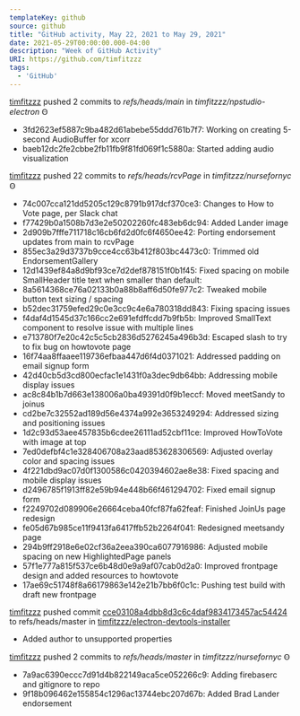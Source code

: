 ---
templateKey: github
source: github
title: "GitHub activity, May 22, 2021 to May 29, 2021"
date: 2021-05-29T00:00:00.000-04:00
description: "Week of GitHub Activity"
URI: https://github.com/timfitzzz
tags: 
  - 'GitHub'
---

[timfitzzz](https://github.com/timfitzzz) pushed 2 commits to _refs/heads/main_ in _timfitzzz/npstudio-electron_ Ꙫ  
* 3fd2623ef5887c9ba482d61abebe55ddd761b7f7: Working on creating 5-second AudioBuffer for xcorr  
* baeb12dc2fe2cbbe2fb11fb9f81fd069f1c5880a: Started adding audio visualization  

[timfitzzz](https://github.com/timfitzzz) pushed 22 commits to _refs/heads/rcvPage_ in _timfitzzz/nursefornyc_ Ꙫ  
* 74c007cca121dd5205c129c8791b917dcf370ce3: Changes to How to Vote page, per Slack chat  
* f77429b0a1508b7d3e2e50202260fc483eb6dc94: Added Lander image  
* 2d909b7fffe711718c16cb6fd2d0fc6f4650ee42: Porting endorsement updates from main to rcvPage  
* 855ec3a29d3737b9cce4cc63b412f803bc4473c0: Trimmed old EndorsementGallery  
* 12d1439ef84a8d9bf93ce7d2def878151f0b1f45: Fixed spacing on mobile SmallHeader title text when smaller than default:  
* 8a5614368ce76a02133b0a88b8aff6d50fe977c2: Tweaked mobile button text sizing / spacing  
* b52dec31759efed29c0e3cc9c4e6a780318dd843: Fixing spacing issues  
* f4daf4d1545d37c166cc2e691efdffcdd7b9fb5b: Improved SmallText component to resolve issue with multiple lines  
* e713780f7e20c42c5c5cb2836d5276245a496b3d: Escaped slash to try to fix bug on howtovote page  
* 16f74aa8ffaaee119736efbaa447d6f4d0371021: Addressed padding on email signup form  
* 42d40cb5d3cd800ecfac1e1431f0a3dec9db64bb: Addressing mobile display issues  
* ac8c84b1b7d663e138006a0ba49391d0f9b1eccf: Moved meetSandy to joinus  
* cd2be7c32552ad189d56e4374a992e3653249294: Addressed sizing and positioning issues  
* 1d2c93d53aee457835b6cdee26111ad52cbf11ce: Improved HowToVote with image at top  
* 7ed0defbf4c1e328406708a23aad853628306569: Adjusted overlay color and spacing issues  
* 4f221dbd9ac07d0f1300586c0420394602ae8e38: Fixed spacing and mobile display issues  
* d2496785f1913ff82e59b94e448b66f461294702: Fixed email signup form  
* f2249702d089906e26664ceba40fcf87fa62feaf: Finished JoinUs page redesign  
* fe05d67b985ce11f9413fa6417ffb52b2264f041: Redesigned meetsandy page  
* 294b9ff2918e6e02cf36a2eea390ca6077916986: Adjusted mobile spacing on new HighlightedPage panels  
* 57f1e777a815f537ce6b48d0e9a9af07cab0d2a0: Improved frontpage design and added resources to howtovote  
* 17ae69c51748f8a66179863e142e21b7bb6f0c1c: Pushing test build with draft new frontpage  

[timfitzzz](https://github.com/timfitzzz) pushed commit [cce03108a4dbb8d3c6c4daf9834173457ac54424](https://github.com/timfitzzz/electron-devtools-installer/commits/cce03108a4dbb8d3c6c4daf9834173457ac54424) to refs/heads/master in [timfitzzz/electron-devtools-installer](https://github.com/timfitzzz/electron-devtools-installer)  
* Added author to unsupported properties  

[timfitzzz](https://github.com/timfitzzz) pushed 2 commits to _refs/heads/master_ in _timfitzzz/nursefornyc_ Ꙫ  
* 7a9ac6390eccc7d91d4b822149aca5ce052266c9: Adding firebaserc and gitignore to repo  
* 9f18b096462e155854c1296ac13744ebc207d67b: Added Brad Lander endorsement  

